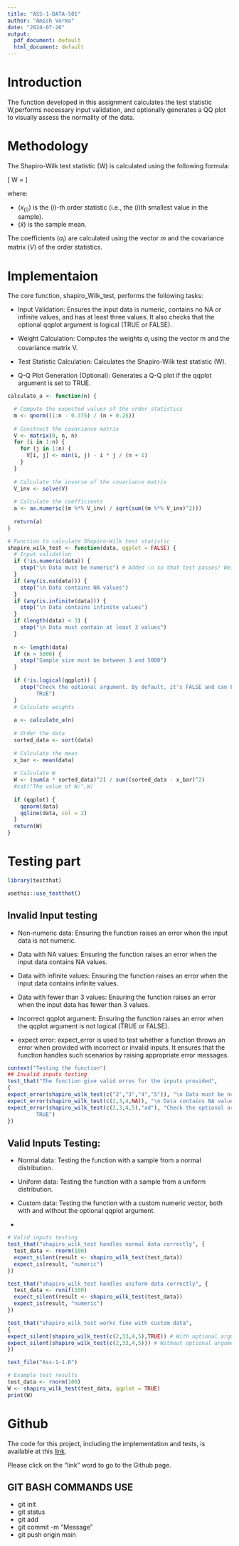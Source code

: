 ```yaml
---
title: "ASS-1-DATA-501"
author: "Amish Verma"
date: "2024-07-26"
output:
  pdf_document: default
  html_document: default
---
```


# Introduction

The function developed in this assignment calculates the test statistic W,performs necessary input validation, and optionally generates a QQ plot to visually assess the normality of the data.

# Methodology

The Shapiro-Wilk test statistic (W) is calculated using the following formula:

\[ W = \frac{\left(\sum_{i=1}^n a_i x_{(i)}\right)^2}{\sum_{i=1}^n (x_i - \bar{x})^2} \]

where:

- $(x_{(i)})$ is the $(i)$-th order statistic (i.e., the $(i)$th smallest value in the sample).
- $(\bar{x})$ is the sample mean.

The coefficients $(a_{i})$ are calculated using the vector $m$ and the covariance matrix $(V)$ of the order statistics.

# Implementaion

The core function, shapiro_Wilk_test, performs the following tasks:

+ Input Validation: Ensures the input data is numeric, contains no NA or infinite values, and has at least three values. It also checks that the optional qqplot argument is logical (TRUE or FALSE).

+ Weight Calculation: Computes the weights $a_{i}$ using the vector m and the covariance matrix V.

+ Test Statistic Calculation: Calculates the Shapiro-Wilk test statistic (W).

+ Q-Q Plot Generation (Optional): Generates a Q-Q plot if the qqplot argument is set to TRUE.





```r
calculate_a <- function(n) {

  # Compute the expected values of the order statistics
  m <- qnorm((1:n - 0.375) / (n + 0.25))
  
  # Construct the covariance matrix
  V <- matrix(0, n, n)
  for (i in 1:n) {
    for (j in 1:n) {
      V[i, j] <- min(i, j) - i * j / (n + 1)
    }
  }
  
  # Calculate the inverse of the covariance matrix
  V_inv <- solve(V)
  
  # Calculate the coefficients
  a <- as.numeric((m %*% V_inv) / sqrt(sum((m %*% V_inv)^2)))
  
  return(a)
}

# Function to calculate Shapiro-Wilk test statistic
shapiro_wilk_test <- function(data, qqplot = FALSE) {
  # Input validation
  if (!is.numeric(data)) {
    stop("\n Data must be numeric") # Added \n so that test passes! Weird stuff to catch
  }
  if (any(is.na(data))) {
    stop("\n Data contains NA values")
  }
  if (any(is.infinite(data))) {
    stop("\n Data contains infinite values")
  }
  if (length(data) < 3) {
    stop("\n Data must contain at least 3 values")
  }
  
  n <- length(data)
  if (n > 5000) {
    stop("Sample size must be between 3 and 5000")
  }
  
  if (!is.logical(qqplot)) {
    stop("Check the optional argument. By default, it's FALSE and can be set to
         TRUE")
  }
  # Calculate weights
  
  a <- calculate_a(n)
  
  # Order the data
  sorted_data <- sort(data)
  
  # Calculate the mean
  x_bar <- mean(data)
  
  # Calculate W
  W <- (sum(a * sorted_data)^2) / sum((sorted_data - x_bar)^2)
  #cat("The value of W:",W)
  
  if (qqplot) {
    qqnorm(data)
    qqline(data, col = 2)
  }
  return(W)
}
```


# Testing part

```r
library(testthat)

usethis::use_testthat()

```

## Invalid Input testing

+ Non-numeric data: Ensuring the function raises an error when the input data is not numeric.

+ Data with NA values: Ensuring the function raises an error when the input data contains NA values.

+ Data with infinite values: Ensuring the function raises an error when the input data contains infinite values.

+ Data with fewer than 3 values: Ensuring the function raises an error when the input data has fewer than 3 values.

+ Incorrect qqplot argument: Ensuring the function raises an error when the qqplot argument is not logical (TRUE or FALSE).

+ expect error: expect_error is used to test whether a function throws an error when provided with incorrect or invalid inputs. It ensures that the function handles such scenarios by raising appropriate error messages.

```r
context("Testing the function")
## Invalid inputs testing
test_that("The function give valid erros for the inputs provided",
{
expect_error(shapiro_wilk_test(c("2","3","4","5")), "\n Data must be numeric")
expect_error(shapiro_wilk_test(c(2,3,4,NA)), "\n Data contains NA values")
expect_error(shapiro_wilk_test(c(2,3,4,5),"ad"), "Check the optional argument. By default, it's FALSE and can be set to
         TRUE")
})


```

## Valid Inputs Testing:

+ Normal data: Testing the function with a sample from a normal distribution.
+ Uniform data: Testing the function with a sample from a uniform distribution.
+ Custom data: Testing the function with a custom numeric vector, both with and without the optional qqplot argument.

+


```r


# Valid inputs testing
test_that("shapiro_wilk_test handles normal data correctly", {
  test_data <- rnorm(100)
  expect_silent(result <- shapiro_wilk_test(test_data))
  expect_is(result, "numeric")
})

test_that("shapiro_wilk_test handles uniform data correctly", {
  test_data <- runif(100)
  expect_silent(result <- shapiro_wilk_test(test_data))
  expect_is(result, "numeric")
})

test_that("shapiro_wilk_test works fine with custom data",
{
expect_silent(shapiro_wilk_test(c(2,33,4,5),TRUE)) # With optional argument
expect_silent(shapiro_wilk_test(c(2,33,4,5))) # Without optional argument
})
```


```r
test_file("Ass-1-1.R")
```
```r
# Example test results
test_data <- rnorm(100)
W <- shapiro_wilk_test(test_data, qqplot = TRUE)
print(W)
```


# Github

The code for this project, including the implementation and tests, is available at this [link](https://github.com/amishverma/data-501-assignment-shapiro-wilk-test).

Please click on the "link" word to go to the Github page.

## GIT BASH COMMANDS USE

- git init
- git status
- git add
- git commit -m "Message"
- git push origin main
